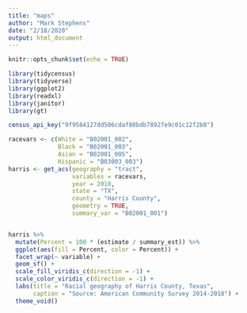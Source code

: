 ```yaml
---
title: "maps"
author: "Mark Stephens"
date: "2/18/2020"
output: html_document
---
```


```r
knitr::opts_chunk$set(echo = TRUE)
```

```r
library(tidycensus)
library(tidyverse)
library(ggplot2)
library(readxl)
library(janitor)
library(gt)

census_api_key("9f9584127dd506cdaf80bdb78927e9c01c12f2b8")

```


```r
racevars <- c(White = "B02001_002", 
              Black = "B02001_003", 
              Asian = "B02001_005",
              Hispanic = "B03003_003")
harris <- get_acs(geography = "tract",
                  variables = racevars, 
                  year = 2018,
                  state = "TX",
                  county = "Harris County",
                  geometry = TRUE,
                  summary_var = "B02001_001") 


harris %>%
  mutate(Percent = 100 * (estimate / summary_est)) %>%
  ggplot(aes(fill = Percent, color = Percent)) +
  facet_wrap(~ variable) +
  geom_sf() +
  scale_fill_viridis_c(direction = -1) +
  scale_color_viridis_c(direction = -1) +
  labs(title = "Racial geography of Harris County, Texas",
       caption = "Source: American Community Survey 2014-2018") +
  theme_void()
```

